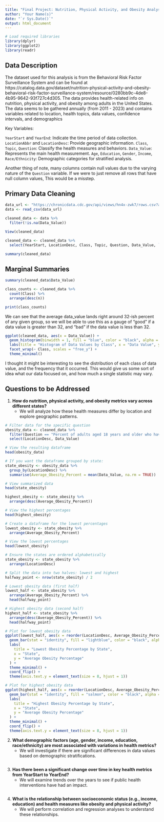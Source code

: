 ```yaml
---
title: "Final Project: Nutrition, Physical Activity, and Obesity Analysis"
author: "Your Name(s)"
date: "`r Sys.Date()`"
output: html_document
---
```


```r
# Load required libraries
library(dplyr)
library(ggplot2)
library(readr)
```

## Data Description

The dataset used for this analysis is from the Behavioral Risk Factor Surveillance System and can be found at https://catalog.data.gov/dataset/nutrition-physical-activity-and-obesity-behavioral-risk-factor-surveillance-system/resource/0280bb9c-4de8-4b95-9642-93f727c4d305. The data provides health-related info on nutrition, physical activity, and obesity among adults in the United States. The data seems to be gathered annually (from 2011 - 2023) and contains variables related to location, health topics, data values, confidence intervals, and demographics

Key Variables:

`YearStart` and `YearEnd`: Indicate the time period of data collection.
`LocationAbbr` and `LocationDesc`: Provide geographic information.
`Class`, `Topic`, `Question`: Classify the health measures and behaviors.
`Data_Value`: Represents the main health measurement.
`Age`, `Education`, `Gender`, `Income`, `Race/Ethnicity`: Demographic categories for stratified analysis.

Another thing of note, many columns contain null values due to the varying nature of the `Question` variable. If we were to just remove all rows that have null column values, This would be a misstep.

## Primary Data Cleaning

```r
data_url <- "https://chronicdata.cdc.gov/api/views/hn4x-zwk7/rows.csv?accessType=DOWNLOAD"
data <- read_csv(data_url)

cleaned_data <- data %>%
  filter(!is.na(Data_Value))

View(cleaned_data)

cleaned_data <- cleaned_data %>%
  select(YearStart, LocationDesc, Class, Topic, Question, Data_Value, `Age(years)`, Education, Gender, Income, 'Race/Ethnicity')

summary(cleaned_data)

```
## Marginal Summaries
``` r
summary(cleaned_data$Data_Value)

class_counts <- cleaned_data %>%
  count(Class) %>%
  arrange(desc(n))

print(class_counts)
```

We can see that the average data_value lands right around 32-ish percent of any given group, so we will be able to use this as a gauge of "good" if a data value is greater than 32, and "bad" if the data value is less than 32.

``` r
ggplot(cleaned_data, aes(x = Data_Value)) +
  geom_histogram(binwidth = 1, fill = "blue", color = "black", alpha = 0.7) +
  labs(title = "Histogram of Data Values by Class", x = "Data Value", y = "Frequency") +
  facet_wrap(~ Class, scales = "free_y") +
  theme_minimal()

```


I thought it might be interesting to see the distribution of each class of data value, and the frequency that it occurred. This would give us some sort of idea what our data focused on, and how much a single statistic may vary.

## Questions to be Addressed

1. **How do nutrition, physical activity, and obesity metrics vary across different states?**
   - We will analyze how these health measures differ by location and explore geographic patterns.
   
``` r
# Filter data for the specific question
obesity_data <- cleaned_data %>%
  filter(Question == "Percent of adults aged 18 years and older who have obesity") %>%
  select(LocationDesc, Data_Value)

# View the resulting dataframe
head(obesity_data)

# If you want the dataframe grouped by state:
state_obesity <- obesity_data %>%
  group_by(LocationDesc) %>%
  summarise(Average_Obesity_Percent = mean(Data_Value, na.rm = TRUE))

# View summarized data
head(state_obesity)   

highest_obesity <- state_obesity %>%
  arrange(desc(Average_Obesity_Percent))

# View the highest percentages
head(highest_obesity)

# Create a dataframe for the lowest percentages
lowest_obesity <- state_obesity %>%
  arrange(Average_Obesity_Percent)

# View the lowest percentages
head(lowest_obesity)

# Ensure the states are ordered alphabetically
state_obesity <- state_obesity %>%
  arrange(LocationDesc)

# Split the data into two halves: lowest and highest
halfway_point <- nrow(state_obesity) / 2

# Lowest obesity data (first half)
lowest_half <- state_obesity %>%
  arrange(Average_Obesity_Percent) %>%
  head(halfway_point)

# Highest obesity data (second half)
highest_half <- state_obesity %>%
  arrange(desc(Average_Obesity_Percent)) %>%
  head(halfway_point)

# Plot for lowest obesity data
ggplot(lowest_half, aes(x = reorder(LocationDesc, Average_Obesity_Percent), y = Average_Obesity_Percent)) +
  geom_bar(stat = "identity", fill = "lightblue", color = "black", alpha = 0.7) +
  labs(
    title = "Lowest Obesity Percentage by State",
    x = "State",
    y = "Average Obesity Percentage"
  ) +
  theme_minimal() +
  coord_flip() +
  theme(axis.text.y = element_text(size = 8, hjust = 1))

# Plot for highest obesity data
ggplot(highest_half, aes(x = reorder(LocationDesc, Average_Obesity_Percent), y = Average_Obesity_Percent)) +
  geom_bar(stat = "identity", fill = "salmon", color = "black", alpha = 0.7) +
  labs(
    title = "Highest Obesity Percentage by State",
    x = "State",
    y = "Average Obesity Percentage"
  ) +
  theme_minimal() +
  coord_flip() +
  theme(axis.text.y = element_text(size = 8, hjust = 1))
```

2. **What demographic factors (age, gender, income, education, race/ethnicity) are most associated with variations in health metrics?**
   - We will investigate if there are significant differences in data values based on demographic stratifications.
   
   
``` r

```
   

3. **Has there been a significant change over time in key health metrics from YearStart to YearEnd?**
   - We will examine trends over the years to see if public health interventions have had an impact.
   
``` r

```

4. **What is the relationship between socioeconomic status (e.g., income, education) and health measures like obesity and physical activity?**
   - We will perform correlation and regression analyses to understand these relationships.
   
``` r

```